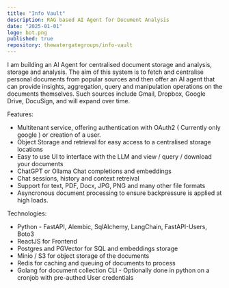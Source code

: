 ```yaml
---
title: "Info Vault"
description: RAG based AI Agent for Document Analysis
date: "2025-01-01"
logo: bot.png
published: true
repository: thewatergategroups/info-vault
---
```


I am building an AI Agent for centralised document storage and analysis, storage and analysis. 
The aim of this system is to fetch and centralise personal documents from popular sources and then offer an AI agent that can provide insights, aggregation, query and manipulation operations on the documents themselves.
Such sources include Gmail, Dropbox, Google Drive, DocuSign, and will expand over time. 

Features:
- Multitenant service, offering authentication with OAuth2 ( Currently only google ) or creation of a user. 
- Object Storage and retrieval for easy access to a centralised storage locations
- Easy to use UI to interface with the LLM and view / query / download your documents
- ChatGPT or Ollama Chat completions and embeddings
- Chat sessions, history and context retreival
- Support for text, PDF, Docx, JPG, PNG and many other file formats
- Asyncronous document processing to ensure backpressure is applied at high loads.

Technologies:

- Python - FastAPI, Alembic, SqlAlchemy, LangChain, FastAPI-Users, Boto3
- ReactJS for Frontend
- Postgres and PGVector for SQL and embeddings storage
- Minio / S3 for object storage of the documents
- Redis for caching and queuing of documents to process
- Golang for document collection CLI - Optionally done in python on a cronjob with pre-authed User credentials